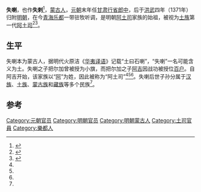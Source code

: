 '''失喇'''，也作'''失剌'''<ref name="阿俊蓉2014">{{cite journal |author1=阿俊蓉 |author2=梁玉金 |title=河湟阿氏土司族群历史记忆下的社会文化互动 |journal=青海社会科学 |date=2014 |issue=1 |pages=163-167,196}}</ref>，[[蒙古族|蒙古人]]，[[元朝|元朝]]末年任[[甘肃行省|甘肃行省]][[郎中_(官职)|郎中]]，后于[[洪武|洪武]]四年（1371年）归附[[明朝|明朝]]，在今[[青海省|青海]][[乐都区|乐都]]一带驻牧听调，是明朝[[阿土司|阿土司]]家族的始祖，被视为[[土族|土族]]第一代[[阿土司|阿土司]]<ref name="西北">{{cite book |author1=刘维新 |title=西北民族词典 |date=1998 |publisher=新疆人民出版社 |isbn=9787228043774 |page=8}}</ref><ref name="少数史">{{cite book |author1=高文德主编 |title=中国少数民族史大辞典 |date=1995 |publisher=吉林教育出版社 |isbn=9787538328059 |page=590}}</ref>。

== 生平 ==
失喇本为蒙古人，据明代火原洁《[[华夷译语|华夷译语]]》记载“土曰石喇”，“失喇”一名可能含义为土。失喇之子把尔加曾被授为小旗，而把尔加之子[[阿吉_(阿土司)|阿吉]]因战功被授位[[百户|百户]]。自阿吉开始，该家族以“[[阿姓|阿]]”为姓，因此被称为“阿土司”<ref name="阿俊蓉2014" /><ref name="西北"/><ref name="少数史"/>。失喇后世子孙分属于[[汉族|汉族]]、[[土族|土族]]、[[蒙古族|蒙古族]]和[[藏族|藏族]]等多个民族<ref name="阿俊蓉2014" />。

== 参考 ==
{{reflist}}

[[Category:元朝官员|Category:元朝官员]]
[[Category:明朝官员|Category:明朝官员]]
[[Category:明朝蒙古人|Category:明朝蒙古人]]
[[Category:土司官員|Category:土司官員]]
[[Category:樂都人|Category:樂都人]]